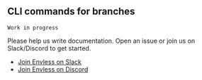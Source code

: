 ## CLI commands for branches


`Work in progress`

Please help us write documentation. Open an issue or join us on Slack/Discord to get started.

- [Join Envless on Slack](https://dub.sh/envless-slack)
- [Join Envless on Discord](https://dub.sh/envless-discord)
